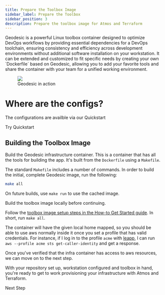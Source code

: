 ```yaml
---
title: Prepare the Toolbox Image
sidebar_label: Prepare the Toolbox
sidebar_position: 3
description: Prepare the toolbox image for Atmos and Terraform
---
```


<Intro>
Geodesic is a powerful Linux toolbox container designed to optimize DevOps workflows by providing essential dependencies for a DevOps toolchain, ensuring consistency and efficiency across development environments without additional software installation on your workstation. It can be extended and customized to fit specific needs by creating your own `Dockerfile` based on Geodesic, allowing you to add your favorite tools and share the container with your team for a unified working environment.
</Intro>

<figure>
  <img src="https://github.com/cloudposse/geodesic/blob/main/docs/demo.gif?raw=true"/>
  <figcaption>Geodesic in action</figcaption>
</figure>

<DismissibleDialog id="q2" expires="30" className="floating tall wide">
  <h1>Where are the configs?</h1>
  <p>The configurations are availble via our Quickstart</p>
  <PrimaryCTA to="/quickstart">Try Quickstart</PrimaryCTA>
</DismissibleDialog>

## Building the Toolbox Image

Build the Geodesic infrastructure container. This is a container that has all the tools for building the app. It's built
from the `Dockerfile` using a `Makefile`.

The standard `Makefile` includes a number of commands. In order to build the initial, complete Geodesic image, run the
following:

```bash
make all
```

On future builds, use `make run` to use the cached image.

Build the toolbox image locally before continuing.

Follow the [toolbox image setup steps in the How-to Get Started guide](/layers/foundation/#building-the-toolbox-image). In short,
run `make all`.

The container will have the given local home mapped, so you should be able to use aws normally inside it once you set a profile that has valid credentials. For instance, if I log in to the profile `acme` with [leapp](https://github.com/Noovolari/leapp), I can run `aws --profile acme sts get-caller-identity` and get a response.

Once you've verified that the infra container has access to aws resources, we can move on to the next step.

<ActionCard title="What comes next?">
  With your repository set up, workstation configured and toolbox in hand, you're ready to get to work provisioning your infrastructure with Atmos and Terraform.

  <PrimaryCTA to="/layers/accounts">Next Step</PrimaryCTA>
</ActionCard>
